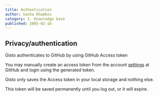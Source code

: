 ```yaml
---
title: Authentication
author: Sasha Khamkov
category: 3. Knowledge base
published: 2005-02-16
---
```


## Privacy/authentication

Gisto authenticates to GitHub by using GitHub Access token

You may manually create an access token from the account [settings](https://github.com/settings/tokens) at GitHub and login using the generated token.

Gisto only saves the Access token in your local storage and nothing else.

This token will be saved permanently until you log out, or it will expire.
